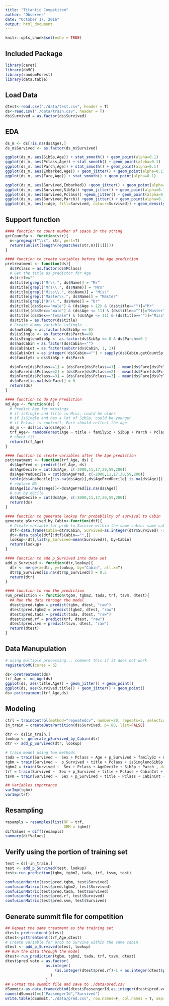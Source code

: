 ```yaml
---
title: "Titantic Competiton"
author: "Observer"
date: "October 17, 2016"
output: html_document
---
```


```r
knitr::opts_chunk$set(echo = TRUE)
```

## Included Package
```r
library(caret)
library(doMC)
library(randomForest)
library(data.table)
```

## Load Data
```r
dtest<-read.csv("./data/test.csv", header = T)
ds<-read.csv("./data/train.csv", header = T)
ds$Survived = as.factor(ds$Survived)
```

## EDA
```r

ds_m <- ds[!is.na(ds$Age),]
ds_m$Survived <- as.factor(ds_m$Survived)

ggplot(ds_m, aes(SibSp,Age)) + stat_smooth() + geom_point(alpha=0.1)
ggplot(ds_m, aes(Pclass,Age)) + stat_smooth() + geom_point(alpha=0.1)
ggplot(ds_m, aes(Parch,Age)) + stat_smooth() + geom_point(alpha=0.1)
ggplot(ds_m, aes(Embarked,Age)) + geom_jitter() + geom_point(alpha=0.1)
ggplot(ds_m, aes(Fare,Age)) + stat_smooth() + geom_point(alpha=0.1)

ggplot(ds_m, aes(Survived,Embarked)) +geom_jitter() + geom_point(alpha=0.1)
ggplot(ds_m, aes(Survived,SibSp)) +geom_jitter() + geom_point(alpha=0.1)
ggplot(ds_m, aes(Survived,Pclass)) +geom_jitter() + geom_point(alpha=0.1)
ggplot(ds_m, aes(Survived,Parch)) +geom_jitter() + geom_point(alpha=0.1)
ggplot(ds_m, aes(x=Age, fill=Survived, colour=Survived)) + geom_density(adjust=1/2, alpha=0.1)

```

## Support function
```r
#### function to count number of space in the string
getCountSp <- function(str){
  m<-gregexpr("\\s", str, perl=T)
  return(unlist(length(regmatches(str,m)[[1]])))
}

#### function to create variables before the Age prediction
pretreatment <- function(ds){
  ds$Pclass = as.factor(ds$Pclass)
  # Get the title as predictor for Age
  ds$title=""
  ds$title[grepl("Mr\\.", ds$Name)] = "Mr"
  ds$title[grepl("Mrs\\.", ds$Name)] = "Mrs"
  ds$title[grepl("Miss\\.", ds$Name)] = "Miss"
  ds$title[grepl("Master\\.", ds$Name)] = "Master"
  ds$title[grepl("Dr\\.", ds$Name)] = "Dr"
  ds$title[(ds$Sex=="male") & (ds$Age > 12) & (ds$title=="")]="Mr"
  ds$title[(ds$Sex=="male") & (ds$Age <= 11) & (ds$title=="")]="Master"
  ds$title[(ds$Sex=="female") & (ds$Age <= 11) & (ds$title=="")]="Miss"
  ds$title = as.factor(ds$title)
  # Create dummy variable isSingle... 
  ds$noSibSp = as.factor(ds$SibSp == 0)
  ds$isSingle <- as.factor(ds$Parch==0)
  ds$isSinglenoSibSp <- as.factor(ds$SibSp == 0 & ds$Parch==0 )
  ds$hasCabin = as.factor(ds$Cabin=="")
  ds$CabinLet = as.factor(substr(ds$Cabin, 1, 1))
  ds$CabinCnt = as.integer(!ds$Cabin=="") + sapply(ds$Cabin,getCountSp, simplify=T)
  ds$familySz = ds$SibSp + ds$Parch

  ds$nFare[ds$Pclass==1] = (ds$Fare[ds$Pclass==1] - mean(ds$Fare[ds$Pclass==1]))/mean(ds$Fare[ds$Pclass==1])
  ds$nFare[ds$Pclass==2] = (ds$Fare[ds$Pclass==2] - mean(ds$Fare[ds$Pclass==2]))/mean(ds$Fare[ds$Pclass==2])
  ds$nFare[ds$Pclass==3] = (ds$Fare[ds$Pclass==3] - mean(ds$Fare[ds$Pclass==3]))/mean(ds$Fare[ds$Pclass==3])
  ds$nFare[is.na(ds$nFare)] = 0
  return(ds)
}

#### function to do Age Prediction
md_Age <- function(ds) {
  # Predict Age for missings
  # if isSingle and title is Miss, could be older
  # if isSingle and has a lot of SibSp, could be younger
  # if Pclass is controll, Fare should reflect the age
  ds_m <- ds[!is.na(ds$Age),]
  trf_Age<- randomForest(Age ~ title + familySz + SibSp + Parch + Pclass + nFare + Fare + isSinglenoSibSp + I((SibSp+0.01)/(SibSp+Parch+0.01)) , data=ds_m, importance=TRUE,proximity=TRUE,ntree=400)
  # check fit
  return(trf_Age)
}

#### function to create variables after the Age prediction
psttreatment <- function(trf_Age, ds) {
  ds$AgePred <- predict(trf_Age, ds)
  ds$AgeDecile = cut(ds$Age, c(-2000,11,17,30,59,200))
  ds$AgePredDecile = cut(ds$AgePred, c(-2000,11,17,30,59,200))
  table(ds$AgeDecile[!is.na(ds$Age)],ds$AgePredDecile[!is.na(ds$Age)])
  # replace NA
  ds$Age[is.na(ds$Age)]<-ds$AgePred[is.na(ds$Age)]
  # cut by decile
  ds$AgeDecile = cut(ds$Age, c(-2000,11,17,30,59,200))
  return(ds)
}

#### function to generate lookup for probablilty of survival to Cabin
generate_pSurvived_by_Cabin<-function(dtf){
  # Create variable for prob to Survive within the same cabin: same cabin usually has same outcome
  dtf<-data.frame(Cabin=dtr$Cabin, Survived=as.integer(dtr$Survived) -1)
  dt<-data.table(dtf[!dtf$Cabin=="",])
  lookup<-dt[,list(p_Survived=mean(Survived)), by=Cabin]
  return(lookup)
}

#### function to add p_Survived into data set
add_p_Survived <- function(dtr,lookup){
  dtr <- merge(x=dtr, y=lookup, by="Cabin", all.x=T)
  dtr$p_Survived[is.na(dtr$p_Survived)] = 0.5
  return(dtr)
}

#### function to run the prediction
run_prediction <- function(tgbm, tgbm2, tada, trf, tsvm, dtest){
  ## Run the data through the model
  dtest$pred.tgbm = predict(tgbm, dtest, "raw")
  dtest$pred.tgbm2 = predict(tgbm2, dtest, "raw")
  dtest$pred.tada = predict(tada, dtest, "raw")
  dtest$pred.rf = predict(trf, dtest, "raw")
  dtest$pred.svm = predict(tsvm, dtest, "raw")
  return(dtest)
}
```

## Data Manupulation
```r
# using multiple processing... comment this if it does not work
registerDoMC(cores = 6)

ds<-pretreatment(ds)
trf_Age <- md_Age(ds)
ggplot(ds, aes(title,Age)) + geom_jitter() + geom_point()
ggplot(ds, aes(Survived,title)) + geom_jitter() + geom_point()
ds<-psttreatment(trf_Age,ds)

```

## Modeling
```r
ctrl = trainControl(method="repeatedcv", number=20, repeats=5, selectionFunction = "oneSE")
in_train = createDataPartition(ds$Survived, p=.80, list=FALSE)

dtr <- ds[in_train,]
lookup <- generate_pSurvived_by_Cabin(dtr)
dtr <- add_p_Survived(dtr, lookup)

# train model using two methods
tada = train(Survived ~  Sex + Pclass + Age + p_Survived + familySz + nFare , data=dtr, method="ada", tuneGrid = data.frame(.maxdepth=1, .nu=1, .iter =500), verbose=F)
tgbm = train(Survived ~  p_Survived + title + Pclass + isSinglenoSibSp:I((SibSp+0.01)/(SibSp+Parch+0.01)) + Age + nFare  , data=dtr, method="gbm", metric="Kappa",trControl=ctrl, verbose=FALSE)
tgbm2 = train(Survived ~  Sex + Pclass + AgeDecile + SibSp + Parch , data=dtr, method="gbm", metric="Kappa", trControl=ctrl, verbose=FALSE)
trf = train(Survived ~  Sex + p_Survived + title + Pclass + CabinCnt + CabinLet + AgeDecile + SibSp + Parch + familySz + nFare +isSinglenoSibSp:I((SibSp+1)/(SibSp+Parch+1)), data=dtr, method="rf", metric="Kappa", trControl=ctrl, verbose=FALSE, ntree=200)
tsvm = train(Survived ~  Sex + p_Survived + title + Pclass + CabinCnt + CabinLet + AgeDecile + familySz + nFare, data=dtr, method="svmLinear", metric="Kappa", trControl=ctrl, verbose=FALSE)

## Variables importance
varImp(tgbm)
varImp(trf)
```

## Resampling
```r
resampls = resamples(list(RF = trf,
                          GBM = tgbm))
difValues = diff(resampls)
summary(difValues)
```

## Verify using the portion of training set
```r
test = ds[-in_train,]
test <- add_p_Survived(test, lookup)
test<-run_prediction(tgbm, tgbm2, tada, trf, tsvm, test)

confusionMatrix(test$pred.tgbm, test$Survived)
confusionMatrix(test$pred.tgbm2, test$Survived)
confusionMatrix(test$pred.tada, test$Survived)
confusionMatrix(test$pred.rf, test$Survived)
confusionMatrix(test$pred.svm, test$Survived)

```

## Generate summit file for competition
```r

## Repeat the same treatment as the training set
dtest<-pretreatment(dtest)
dtest<-psttreatment(trf_Age,dtest)
# Create variable for prob to Survive within the same cabin
dtest <- add_p_Survived(dtest, lookup)
## Run the data through the model
dtest<-run_prediction(tgbm, tgbm2, tada, trf, tsvm, dtest)
dtest$pred.vote = as.factor(
                  as.integer(
                      (as.integer(dtest$pred.rf)-1 + as.integer(dtest$pred.tgbm)-1 + as.integer(dtest$pred.svm)-1 + as.integer(dtest$pred.tgbm2)-1 + as.integer(dtest$pred.tada)-1)> 2.5
                    )
                  )
## Format the summit file and save to ./data/pred.csv
dSummit<-as.data.frame(cbind(dtest$PassengerId,as.integer(dtest$pred.vote)-1))
names(dSummit)=c("PassengerId","Survived")
write.table(dSummit,"./data/pred.csv", row.names=F, col.names = T, sep=",", quote=FALSE)
```
